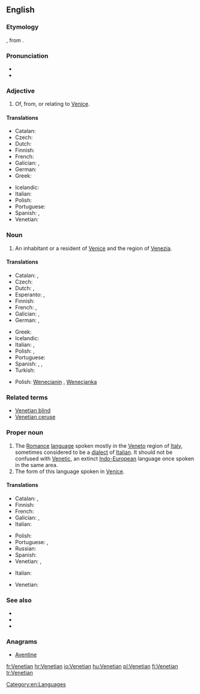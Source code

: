 ==English==

===Etymology===
{{suffix|Venetia|an}}, from {{etyl|la|en}} {{term|Venetia|lang=la||Venice}}.

===Pronunciation===
* {{IPA|/vəˈniʃən/}}
* {{rhymes|iːʃən}}

===Adjective===
{{en-adj|-}}

# Of, from, or relating to [[Venice]].

====Translations====
{{trans-top|relating to Venice}}
* Catalan: {{t-|ca|venecià}}
* Czech: {{t+|cs|benátský}}
* Dutch: {{t+|nl|Venetiaans}}
* Finnish: {{t+|fi|venetsialainen}}
* French: {{t+|fr|vénitien}}
* Galician: {{t|gl|veneciano}}, {{t|gl|véneto}}
* German: {{t+|de|venezianisch}}
* Greek: {{t+|el|βενετσιάνικος|tr=venetsiánikos}}
{{trans-mid}}
* Icelandic: {{t-|is|feneyskur}}
* Italian: {{t+|it|veneziano}}
* Polish: {{t+|pl|wenecki}}
* Portuguese: {{t+|pt|veneziano}}
* Spanish: {{t+|es|veneciano}}, {{t|es|véneto}}
* Venetian: {{tø|vec|venessian}}
{{trans-bottom}}

===Noun===
{{en-noun}}

# An inhabitant or a resident of [[Venice]] and the region of [[Venezia]].

====Translations====
{{trans-top|inhabitant of Venice (city)}}
* Catalan: {{t-|ca|venecià|m}}, {{t-|ca|veneciana|f}}
* Czech: {{t-|cs|Benátčan|m}}
* Dutch: {{t-|nl|Venetiaan|m}}, {{t+|nl|Venetiaanse|f}}
* Esperanto: {{t-|eo|veneciano}} {{qualifier|man or woman}}, {{t-|eo|venecianino}} {{qualifier|woman}}
* Finnish: {{t+|fi|venetsialainen}}
* French: {{t-|fr|Vénitien|m}}, {{t-|fr|Vénitienne|f}}
* Galician: {{t|gl|veneciano|m}}, {{t|gl|véneto|m}}
* German: {{t+|de|Venezianer|m}}, {{t+|de|Venezianerin|f}}
{{trans-mid}}
* Greek: {{t-|el|Βενετσιάνος|m|tr=Venetsiános}}
* Icelandic: {{t-|is|Feneyingur|m}}
* Italian: {{t+|it|veneziano|m}}, {{t+|it|veneziana|f}}
* Polish: {{t|pl|wenecjanin|m}}, {{t|pl|wenecjanka|f}}
* Portuguese: {{t+|pt|veneziano|m}}
* Spanish: {{t+|es|veneciano|m}}, {{t+|es|veneciana|f}}, {{t|es|véneto|m}}
* Turkish: {{t-|tr|Venedikli}}
{{trans-bottom}}

{{trans-top|inhabitant of Venice (region)}}
* Polish: [[Wenecjanin]] {{m}}, [[Wenecjanka]] {{f}}
{{trans-mid}}
{{trans-bottom}}

===Related terms===
* [[Venetian blind]]
* [[Venetian ceruse]]

===Proper noun===
{{en-proper noun}}
{{wikipedia|Venetian language}}

# The [[Romance]] [[language]] spoken mostly in the [[Veneto]] region of [[Italy]], sometimes considered to be a [[dialect]] of [[Italian]]. It should not be confused with [[Venetic]], an extinct [[Indo-European]] language once spoken in the same area.
# The form of this language spoken in [[Venice]].

====Translations====
{{trans-top|Romance language}}
* Catalan: {{t-|ca|venecià|m}}, {{t|ca|vènet|m}}
* Finnish: {{t+|fi|venetsia}}
* French: {{t+|fr|vénitien|m}}
* Galician: {{t|gl|veneciano|m}}, {{t|gl|véneto|m}}
* Italian: {{t+|it|veneto|m}}
{{trans-mid}}
* Polish: {{t|pl|wenecki|m}}
* Portuguese: {{t+|pt|vêneto|m}}, {{t+|pt|veneziano|m}}
* Russian: {{t+|ru|венетский|tr=venetskij|sc=Cyrl}}
* Spanish: {{t|es|veneciano|m}}
* Venetian: {{tø|vec|vèneto|m}}, {{tø|vec|łéngua vèneta|f}}
{{trans-bottom}}

{{trans-top|form spoken in Venice}}
* Italian: {{t+|it|veneziano|m}}
{{trans-mid}}
* Venetian: {{tø|vec|venesian}}
{{trans-bottom}}

===See also===
* {{langcat}}
* {{pedialite|Venetian language}}
* {{ISO 639|link=Linguist List||lang=Venetic|code=vec}}

===Anagrams===
* [[Aventine#English|Aventine]]

[[Category:en:Languages]]

[[fr:Venetian]]
[[hr:Venetian]]
[[io:Venetian]]
[[hu:Venetian]]
[[pl:Venetian]]
[[fi:Venetian]]
[[tr:Venetian]]